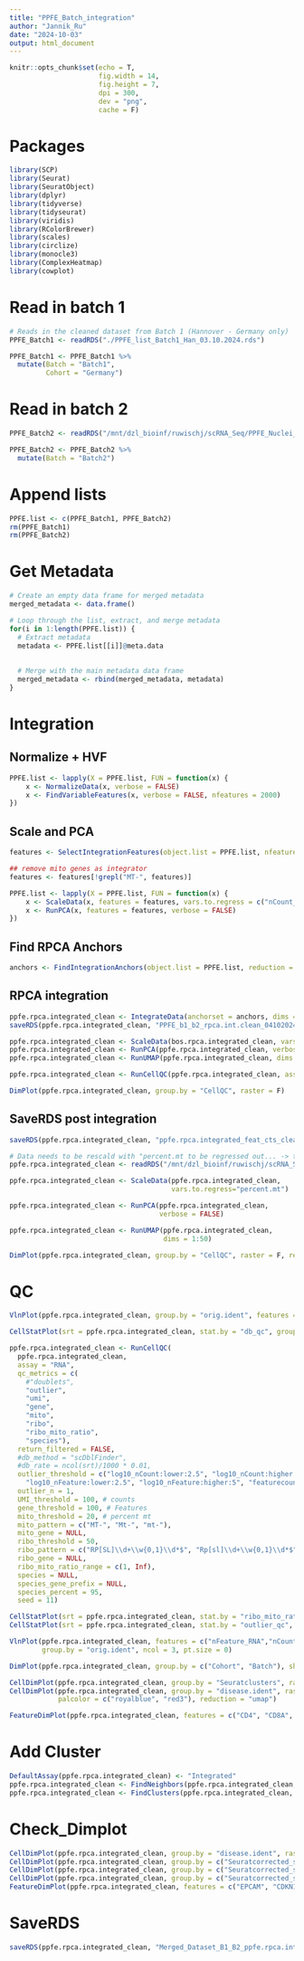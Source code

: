 ```yaml
---
title: "PPFE_Batch_integration"
author: "Jannik_Ru"
date: "2024-10-03"
output: html_document
---
```


```r
knitr::opts_chunk$set(echo = T,
                      fig.width = 14,
                      fig.height = 7,
                      dpi = 300,
                      dev = "png",
                      cache = F)
```

# Packages
```r
library(SCP)
library(Seurat)
library(SeuratObject)
library(dplyr)
library(tidyverse)
library(tidyseurat)
library(viridis)
library(RColorBrewer)
library(scales)
library(circlize)
library(monocle3)
library(ComplexHeatmap)
library(cowplot)
```


# Read in batch 1
```r
# Reads in the cleaned dataset from Batch 1 (Hannover - Germany only)
PPFE_Batch1 <- readRDS("./PPFE_list_Batch1_Han_03.10.2024.rds") 

PPFE_Batch1 <- PPFE_Batch1 %>%
  mutate(Batch = "Batch1",
         Cohort = "Germany")
```

# Read in batch 2 
```r
PPFE_Batch2 <- readRDS("/mnt/dzl_bioinf/ruwischj/scRNA_Seq/PPFE_Nuclei_Seq/PPFE_Batch_2_french/PPFE_CTRL_batch2_Han_French_norm_scaled.03.10.2024.rds") # should be the list of cleaned but unintegrated RDS-Objects

PPFE_Batch2 <- PPFE_Batch2 %>%
  mutate(Batch = "Batch2")
```

# Append lists
```r
PPFE.list <- c(PPFE_Batch1, PPFE_Batch2)
rm(PPFE_Batch1)
rm(PPFE_Batch2)
```

# Get Metadata
```r
# Create an empty data frame for merged metadata
merged_metadata <- data.frame()

# Loop through the list, extract, and merge metadata
for(i in 1:length(PPFE.list)) {
  # Extract metadata
  metadata <- PPFE.list[[i]]@meta.data
  
 
  # Merge with the main metadata data frame
  merged_metadata <- rbind(merged_metadata, metadata)
}
```

# Integration

## Normalize + HVF 
```r
PPFE.list <- lapply(X = PPFE.list, FUN = function(x) {
    x <- NormalizeData(x, verbose = FALSE)
    x <- FindVariableFeatures(x, verbose = FALSE, nfeatures = 2000)
})
```
## Scale and PCA
```r
features <- SelectIntegrationFeatures(object.list = PPFE.list, nfeatures = 2000)

## remove mito genes as integrator
features <- features[!grepl("MT-", features)]
```


```r
PPFE.list <- lapply(X = PPFE.list, FUN = function(x) {
    x <- ScaleData(x, features = features, vars.to.regress = c("nCount_RNA"), verbose = FALSE)
    x <- RunPCA(x, features = features, verbose = FALSE)
})
```

## Find RPCA Anchors
```r
anchors <- FindIntegrationAnchors(object.list = PPFE.list, reduction = "rpca", dims = 1:50)
```

## RPCA integration
```r
ppfe.rpca.integrated_clean <- IntegrateData(anchorset = anchors, dims = 1:50)
saveRDS(ppfe.rpca.integrated_clean, "PPFE_b1_b2_rpca.int.clean_04102024_unnorm.rds")
```

```r
ppfe.rpca.integrated_clean <- ScaleData(bos.rpca.integrated_clean, vars.to.regress="percent.mt")
ppfe.rpca.integrated_clean <- RunPCA(ppfe.rpca.integrated_clean, verbose = FALSE)
ppfe.rpca.integrated_clean <- RunUMAP(ppfe.rpca.integrated_clean, dims = 1:50)
```


```r
ppfe.rpca.integrated_clean <- RunCellQC(ppfe.rpca.integrated_clean, assay = "RNA", qc_metrics = c("doublets"))
```

```r
DimPlot(ppfe.rpca.integrated_clean, group.by = "CellQC", raster = F)
```

## SaveRDS post integration
```r
saveRDS(ppfe.rpca.integrated_clean, "ppfe.rpca.integrated_feat_cts_cleaned_12_03_2024.rds")
```

```r
# Data needs to be rescald with "percent.mt to be regressed out... -> the 
ppfe.rpca.integrated_clean <- readRDS("/mnt/dzl_bioinf/ruwischj/scRNA_Seq/PPFE_Nuclei_Seq/PPFE_Batch_integration/ppfe.rpca.integrated_feat_cts_cleaned_12_03_2024.rds")
```

```r
ppfe.rpca.integrated_clean <- ScaleData(ppfe.rpca.integrated_clean, 
                                        vars.to.regress="percent.mt")

ppfe.rpca.integrated_clean <- RunPCA(ppfe.rpca.integrated_clean, 
                                     verbose = FALSE)

ppfe.rpca.integrated_clean <- RunUMAP(ppfe.rpca.integrated_clean, 
                                      dims = 1:50)
```


```r

DimPlot(ppfe.rpca.integrated_clean, group.by = "CellQC", raster = F, reduction = "umap", shuffle = T)
```


# QC
```r
VlnPlot(ppfe.rpca.integrated_clean, group.by = "orig.ident", features = c("nFeature_RNA","nCount_RNA","percent.mt"), ncol = 3, pt.size = 0, raster = F, combine = F)

```
```r
CellStatPlot(srt = ppfe.rpca.integrated_clean, stat.by = "db_qc", group.by = "orig.ident", label = TRUE)
```
```r
ppfe.rpca.integrated_clean <- RunCellQC(
  ppfe.rpca.integrated_clean,
  assay = "RNA",
  qc_metrics = c(
    #"doublets", 
    "outlier", 
    "umi", 
    "gene", 
    "mito", 
    "ribo", 
    "ribo_mito_ratio",
    "species"),
  return_filtered = FALSE,
  #db_method = "scDblFinder",
  #db_rate = ncol(srt)/1000 * 0.01,
  outlier_threshold = c("log10_nCount:lower:2.5", "log10_nCount:higher:5",
    "log10_nFeature:lower:2.5", "log10_nFeature:higher:5", "featurecount_dist:lower:2.5"),
  outlier_n = 1,
  UMI_threshold = 100, # counts
  gene_threshold = 100, # Features
  mito_threshold = 20, # percent mt
  mito_pattern = c("MT-", "Mt-", "mt-"),
  mito_gene = NULL,
  ribo_threshold = 50,
  ribo_pattern = c("RP[SL]\\d+\\w{0,1}\\d*$", "Rp[sl]\\d+\\w{0,1}\\d*$","rp[sl]\\d+\\w{0,1}\\d*$"),
  ribo_gene = NULL,
  ribo_mito_ratio_range = c(1, Inf),
  species = NULL,
  species_gene_prefix = NULL,
  species_percent = 95,
  seed = 11)
```

```r
CellStatPlot(srt = ppfe.rpca.integrated_clean, stat.by = "ribo_mito_ratio_qc", group.by = "orig.ident", label = TRUE)
CellStatPlot(srt = ppfe.rpca.integrated_clean, stat.by = "outlier_qc", group.by = "orig.ident", label = TRUE)
```

```r
VlnPlot(ppfe.rpca.integrated_clean, features = c("nFeature_RNA","nCount_RNA","percent.mt"), 
        group.by = "orig.ident", ncol = 3, pt.size = 0)
```

```r
DimPlot(ppfe.rpca.integrated_clean, group.by = c("Cohort", "Batch"), shuffle = T, raster = F, combine = F, reduction = "umap")
```

```r
CellDimPlot(ppfe.rpca.integrated_clean, group.by = "Seuratclusters", raster = F)
CellDimPlot(ppfe.rpca.integrated_clean, group.by = "disease.ident", raster = F, 
            palcolor = c("royalblue", "red3"), reduction = "umap")
```

```r
FeatureDimPlot(ppfe.rpca.integrated_clean, features = c("CD4", "CD8A", "JCHAIN", "KRT5", "SFTPC") , raster = F, assay = "RNA", combine = F, reduction = "umap")
```

# Add Cluster
```r
DefaultAssay(ppfe.rpca.integrated_clean) <- "Integrated"
ppfe.rpca.integrated_clean <- FindNeighbors(ppfe.rpca.integrated_clean, reduction = "pca", dims = 1:50)
ppfe.rpca.integrated_clean <- FindClusters(ppfe.rpca.integrated_clean, resolution = c(0.2,0.6,1))
```


# Check_Dimplot
```r
CellDimPlot(ppfe.rpca.integrated_clean, group.by = "disease.ident", raster = F, reduction = "umap") | CellDimPlot(ppfe.rpca.integrated_clean, group.by = "orig.ident", raster = F, reduction = "umap")
CellDimPlot(ppfe.rpca.integrated_clean, group.by = c("Seuratcorrected_snn_res.1"), raster = F, reduction = "umap") 
CellDimPlot(ppfe.rpca.integrated_clean, group.by = c("Seuratcorrected_snn_res.0.6"), raster = F, reduction = "umap")
CellDimPlot(ppfe.rpca.integrated_clean, group.by = c("Seuratcorrected_snn_res.0.2"), raster = F, reduction = "umap")
FeatureDimPlot(ppfe.rpca.integrated_clean, features = c("EPCAM", "CDKN1A"), raster = F, assay = "RNA", reduction = "umap")
```

# SaveRDS
```r
saveRDS(ppfe.rpca.integrated_clean, "Merged_Dataset_B1_B2_ppfe.rpca.integrated_RPCA_cleaned_07_10_2024.rds")
```